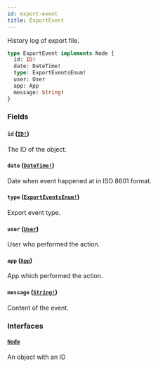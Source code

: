 ```yaml
---
id: export-event
title: ExportEvent
---
```


History log of export file.

```graphql
type ExportEvent implements Node {
  id: ID!
  date: DateTime!
  type: ExportEventsEnum!
  user: User
  app: App
  message: String!
}
```

### Fields

#### `id` ([`ID!`](../../../developer/api-reference/scalars/id))

The ID of the object.

#### `date` ([`DateTime!`](../../../developer/api-reference/scalars/date-time))

Date when event happened at in ISO 8601 format.

#### `type` ([`ExportEventsEnum!`](../../../developer/api-reference/enums/export-events-enum))

Export event type.

#### `user` ([`User`](../../../developer/api-reference/objects/user))

User who performed the action.

#### `app` ([`App`](../../../developer/api-reference/objects/app))

App which performed the action.

#### `message` ([`String!`](../../../developer/api-reference/scalars/string))

Content of the event.

### Interfaces

#### [`Node`](../../../developer/api-reference/interfaces/node)

An object with an ID

